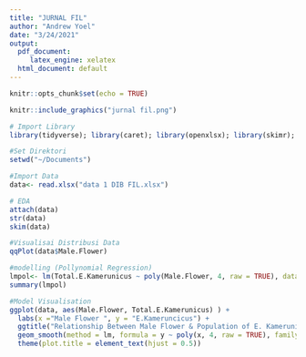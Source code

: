 ```yaml
---
title: "JURNAL FIL"
author: "Andrew Yoel"
date: "3/24/2021"
output:
  pdf_document:
     latex_engine: xelatex
  html_document: default
---
```

```r
knitr::opts_chunk$set(echo = TRUE)
```

```r
knitr::include_graphics("jurnal fil.png")
```

```r
# Import Library
library(tidyverse); library(caret); library(openxlsx); library(skimr); library(car);library(openxlsx)
```


```r
#Set Direktori
setwd("~/Documents")
```

```r
#Import Data
data<- read.xlsx("data 1 DIB FIL.xlsx")
```

```r
# EDA 
attach(data)
str(data)
skim(data)
```

```r
#Visualisai Distribusi Data
qqPlot(data$Male.Flower)
```

```r
#modelling (Pollynomial Regression)
lmpol<- lm(Total.E.Kamerunicus ~ poly(Male.Flower, 4, raw = TRUE), data = data)
summary(lmpol)
```

```r
#Model Visualisation
ggplot(data, aes(Male.Flower, Total.E.Kamerunicus) ) +
  labs(x ="Male Flower ", y = "E.Kameruncicus") + 
  ggtitle("Relationship Between Male Flower & Population of E. Kamerunicus") +
  geom_smooth(method = lm, formula = y ~ poly(x, 4, raw = TRUE), family =poisson(link = "log")) +
  theme(plot.title = element_text(hjust = 0.5))
```

